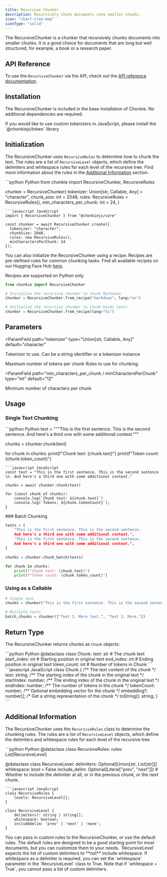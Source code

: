 ```yaml
---
title: Recursive Chunker
description: Recursively chunk documents into smaller chunks.
icon: "chart-tree-map"
iconType: "solid"
---
```


The RecursiveChunker is a chunker that recursively chunks documents into smaller chunks.
It is a good choice for documents that are long but well structured, for example, a book or a research paper.

## API Reference

To use the `RecursiveChunker` via the API, check out the [API reference documentation](../../api/recursive-chunker).

## Installation

The RecursiveChunker is included in the base installation of Chonkie. No additional dependencies are required.

<Info>
  If you would like to use custom tokenizers in JavaScript, please install the
  `@chonkiejs/token` library
</Info>

## Initialization

The RecursiveChunker uses `RecursiveRules` to determine how to chunk the text.
The rules are a list of `RecursiveLevel` objects, which define the delimiters and whitespace rules for each level of the recursive tree.
Find more information about the rules in the [Additional Information](#additional-information) section.

<CodeGroup>
```python Python
from chonkie import RecursiveChunker, RecursiveRules

chunker = RecursiveChunker(
tokenizer: Union[str, Callable, Any] = "character",
chunk_size: int = 2048,
rules: RecursiveRules = RecursiveRules(),
min_characters_per_chunk: int = 24,
)

````
```javascript JavaScript
import { RecursiveChunker } from "@chonkiejs/core"

const chunker = await RecursiveChunker.create({
  tokenizer: "character",
  chunkSize: 2048,
  rules: new RecursiveRules(),
  minCharactersPerChunk: 24
});
````

</CodeGroup>

You can also initialize the RecursiveChunker using a recipe. Recipes are pre-defined rules for common chunking tasks.
Find all available recipes on our Hugging Face Hub [here](https://huggingface.co/datasets/chonkie-ai/recipes).

<Note> Recipes are supported on Python only </Note>

```python
from chonkie import RecursiveChunker

# Initialize the recursive chunker to chunk Markdown
chunker = RecursiveChunker.from_recipe("markdown", lang="en")

# Initialize the recursive chunker to chunk Hindi texts
chunker = RecursiveChunker.from_recipe(lang="hi")
```

## Parameters

<ParamField
  path="tokenizer"
  type="Union[str, Callable, Any]"
  default="character"
>
  Tokenizer to use. Can be a string identifier or a tokenizer instance
</ParamField>

<ParamField path="chunk_size / chunkSize" type="int" default="2048">
  Maximum number of tokens per chunk
</ParamField>

<ParamField path="rules" type="RecursiveRules" default="RecursiveRules()">
  Rules to use for chunking.
</ParamField>

<ParamField
  path="min_characters_per_chunk / minCharactersPerChunk"
  type="int"
  default="12"
>
  Minimum number of characters per chunk
</ParamField>

## Usage

### Single Text Chunking

<CodeGroup>
```python Python
text = """This is the first sentence. This is the second sentence.
And here's a third one with some additional context."""

chunks = chunker.chunk(text)

for chunk in chunks:
print(f"Chunk text: {chunk.text}")
print(f"Token count: {chunk.token_count}")

````
```javascript JavaScript
const text = "This is the first sentence. This is the second sentence \n. And here's a third one with some additional context."

chunks = await chunker.chunk(text)

for (const chunk of chunks):
    console.log(`Chunk text: ${chunk.text}`)
    console.log(`Tokens: ${chunk.tokenCount}`);
}
````

</CodeGroup>
### Batch Chunking

```python
texts = [
    "This is the first sentence. This is the second sentence.
    And here's a third one with some additional context.",
    "This is the first sentence. This is the second sentence.
    And here's a third one with some additional context.",
]

chunks = chunker.chunk_batch(texts)

for chunk in chunks:
    print(f"Chunk text: {chunk.text}")
    print(f"Token count: {chunk.token_count}")
```

### Using as a Callable

```python
# Single text
chunks = chunker("This is the first sentence. This is the second sentence.")

# Multiple texts
batch_chunks = chunker(["Text 1. More text.", "Text 2. More."])
```

## Return Type

The RecursiveChunker returns chunks as `Chunk` objects:

<CodeGroup>
```python Python
@dataclass
class Chunk:
    text: str           # The chunk text
    start_index: int    # Starting position in original text
    end_index: int      # Ending position in original text
    token_count: int    # Number of tokens in Chunk
```
```javascript JavaScript
class Chunk {
    /** The text content of the chunk */
    text: string;
    /** The starting index of the chunk in the original text */
    startIndex: number;
    /** The ending index of the chunk in the original text */
    endIndex: number;
    /** The number of tokens in the chunk */
    tokenCount: number;
    /** Optional embedding vector for the chunk */
    embedding?: number[];
    /* Get a string representation of the chunk */
    toString(): string;
}
```
</CodeGroup>

## Additional Information

The RecursiveChunker uses the `RecursiveRules` class to determine the chunking rules. The rules are a list of `RecursiveLevel` objects, which define the delimiters and whitespace rules for each level of the recursive tree.

<CodeGroup>
```python Python
@dataclass
class RecursiveRules:
    rules: List[RecursiveLevel]

@dataclass
class RecursiveLevel:
delimiters: Optional[Union[str, List[str]]]
whitespace: bool = False
include_delim: Optional[Literal["prev", "next"]]) # Whether to include the delimiter at all, or in the previous chunk, or the next chunk.

````
```javascript JavaScript
class RecursiveRules {
    levels: RecursiveLevel[];
}

class RecursiveLevel {
    delimiters?: string | string[];
    whitespace: boolean;
    includeDelim: 'prev' | 'next' | 'none';
}
````

</CodeGroup>
You can pass in custom rules to the RecursiveChunker, or use the default rules. The default rules are designed to be a good starting point for most documents, but you can customize them to your needs.

<Info>
  `RecursiveLevel` expects the list of custom delimiters to **not** include
  whitespace. If whitespace as a delimiter is required, you can set the
  `whitespace` parameter in the `RecursiveLevel` class to True. Note that if
  `whitespace = True`, you cannot pass a list of custom delimiters.
</Info>
